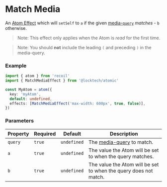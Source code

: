 
<Meta title="State/Effects/Match Media" />

# Match Media

An [Atom Effect](https://recoiljs.org/docs/guides/atom-effects/) which will `setSelf` to `a` if the given
[media-`query`](https://developer.mozilla.org/en-US/docs/Web/API/Window/matchMedia) _matches_ - `b` otherwise.

> Note: This effect only applies when the Atom is _read_ for the first time.

> Note: You should **not** include the leading `(` and preceding `)` in the media-query.

### Example

```ts
import { atom } from 'recoil'
import { MatchMediaEffect } from '@locktech/atomic'

const MyAtom = atom({
  key: 'myAtom',
  default: undefined,
  effects: [MatchMediaEffect('max-width: 600px', true, false)],
})
```

### Parameters

| Property     	| Required     	| Default     	| Description                                                                                                      	|
|--------------	|--------------	|--------------	|------------------------------------------------------------------------------------------------------------------	|
| `query`      	| `true`       	| `undefined`  	| The [media-query](https://developer.mozilla.org/en-US/docs/Web/CSS/Media_Queries/Using_media_queries) to match. 	|
| `a`      	    | `true`       	| `undefined`  	| The value the Atom will be set to when the query matches.                                                        	|
| `b`      	    | `true`       	| `undefined`  	| The value the Atom will be set to when the query does not match.                                                  |
